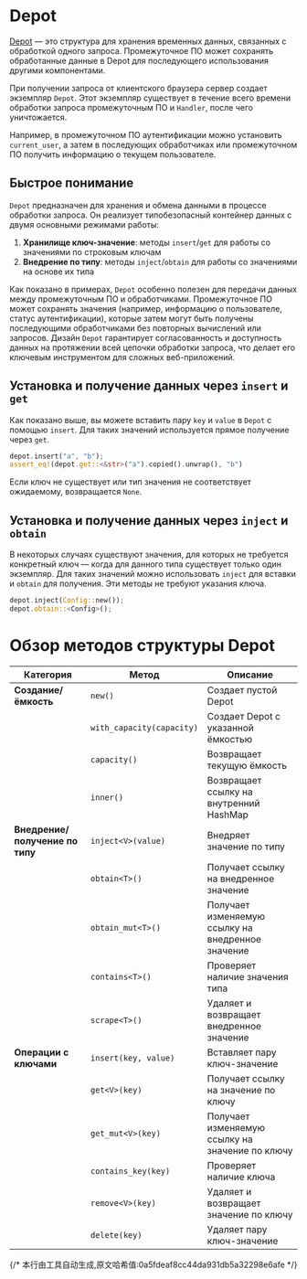 # Depot


[Depot](https://docs.rs/salvo_core/latest/salvo_core/struct.Depot.html) — это структура для хранения временных данных, связанных с обработкой одного запроса. Промежуточное ПО может сохранять обработанные данные в Depot для последующего использования другими компонентами.

При получении запроса от клиентского браузера сервер создает экземпляр `Depot`. Этот экземпляр существует в течение всего времени обработки запроса промежуточным ПО и `Handler`, после чего уничтожается.

Например, в промежуточном ПО аутентификации можно установить `current_user`, а затем в последующих обработчиках или промежуточном ПО получить информацию о текущем пользователе.

## Быстрое понимание

`Depot` предназначен для хранения и обмена данными в процессе обработки запроса. Он реализует типобезопасный контейнер данных с двумя основными режимами работы:

1. **Хранилище ключ-значение**: методы `insert`/`get` для работы со значениями по строковым ключам
2. **Внедрение по типу**: методы `inject`/`obtain` для работы со значениями на основе их типа

Как показано в примерах, `Depot` особенно полезен для передачи данных между промежуточным ПО и обработчиками. Промежуточное ПО может сохранять значения (например, информацию о пользователе, статус аутентификации), которые затем могут быть получены последующими обработчиками без повторных вычислений или запросов. Дизайн `Depot` гарантирует согласованность и доступность данных на протяжении всей цепочки обработки запроса, что делает его ключевым инструментом для сложных веб-приложений.
<Tabs>
  <Tab label="main.rs">
    <MainCode/>
  </Tab>
  <Tab label="Cargo.toml">
    <CargoCode/>
  </Tab>
</Tabs>

## Установка и получение данных через `insert` и `get`

Как показано выше, вы можете вставить пару `key` и `value` в `Depot` с помощью `insert`. Для таких значений используется прямое получение через `get`.

```rust
depot.insert("a", "b");
assert_eq!(depot.get::<&str>("a").copied().unwrap(), "b")
```

Если ключ не существует или тип значения не соответствует ожидаемому, возвращается `None`.

## Установка и получение данных через `inject` и `obtain`

В некоторых случаях существуют значения, для которых не требуется конкретный ключ — когда для данного типа существует только один экземпляр. Для таких значений можно использовать `inject` для вставки и `obtain` для получения. Эти методы не требуют указания ключа.

```rust
depot.inject(Config::new());
depot.obtain::<Config>();
```

# Обзор методов структуры Depot

| Категория | Метод | Описание |
|------|------|------|
| **Создание/ёмкость** | `new()` | Создает пустой Depot |
| | `with_capacity(capacity)` | Создает Depot с указанной ёмкостью |
| | `capacity()` | Возвращает текущую ёмкость |
| | `inner()` | Возвращает ссылку на внутренний HashMap |
| **Внедрение/получение по типу** | `inject<V>(value)` | Внедряет значение по типу |
| | `obtain<T>()` | Получает ссылку на внедренное значение |
| | `obtain_mut<T>()` | Получает изменяемую ссылку на внедренное значение |
| | `contains<T>()` | Проверяет наличие значения типа |
| | `scrape<T>()` | Удаляет и возвращает внедренное значение |
| **Операции с ключами** | `insert(key, value)` | Вставляет пару ключ-значение |
| | `get<V>(key)` | Получает ссылку на значение по ключу |
| | `get_mut<V>(key)` | Получает изменяемую ссылку на значение по ключу |
| | `contains_key(key)` | Проверяет наличие ключа |
| | `remove<V>(key)` | Удаляет и возвращает значение по ключу |
| | `delete(key)` | Удаляет пару ключ-значение |
{/* 本行由工具自动生成,原文哈希值:0a5fdeaf8cc44da931db5a32298e6afe */}